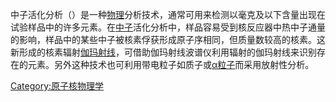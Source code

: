 {{Expand language|1=en|time=2021-10-29T16:44:52+00:00}}
中子活化分析（{{lang-en|Neutron Activation Analysis}}）是一种[[物理|物理]]分析技术，通常可用来检测以毫克及以下含量出现在试验样品中的许多元素。在[[中子|中子]]活化分析中，样品容易受到核反应器中热中子通量的影响，样品中的某些中子被核素俘获形成原子序相同，但质量数较高的核素。这新形成的核素辐射[[伽玛射线|伽玛射线]]，可借助伽玛射线波谱仪利用辐射的伽玛射线来识别存在的元素。另外这种技术也可利用带电粒子如质子或[[α粒子|α粒子]]而采用放射性分析。

{{Authority control}}
[[Category:原子核物理学|Category:原子核物理学]]